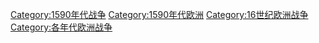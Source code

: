 [[Category:1590年代战争|Category:1590年代战争]]
[[Category:1590年代欧洲|Category:1590年代欧洲]]
[[Category:16世纪欧洲战争|Category:16世纪欧洲战争]]
[[Category:各年代欧洲战争|Category:各年代欧洲战争]]